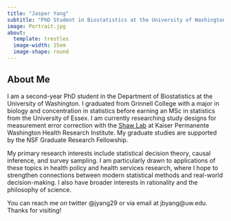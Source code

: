 ```yaml
---
title: "Jasper Yang" 
subtitle: "PhD Student in Biostatistics at the University of Washington"
image: Portrait.jpg
about:
  template: trestles
  image-width: 15em
  image-shape: round
---
```

## About Me 
I am a second-year PhD student in the Department of Biostatistics at the University of Washington. I graduated from Grinnell College with a major in biology and concentration in statistics before earning an MSc in statistics from the University of Essex. I am currently researching study designs for measurement error correction with the [Shaw Lab](https://shawstat.org/) at Kaiser Permanente Washington Health Research Institute. My graduate studies are supported by the NSF Graduate Research Fellowship.

My primary research interests include statistical decision theory, causal inference, and survey sampling. I am particularly drawn to applications of these topics in health policy and health services research, where I hope to strengthen connections between modern statistical methods and real-world decision-making. I also have broader interests in rationality and the philosophy of science.

You can reach me on twitter @jyang29 or via email at jbyang@uw.edu. Thanks for visiting!
